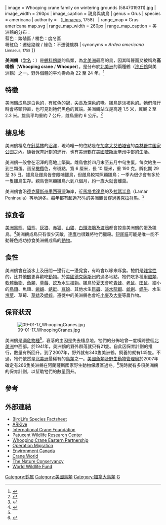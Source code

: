 {{Speciesbox
| name = 美洲鶴
| status = EN
| status_system = iucn3.1
| trend = up
| status_ref = <ref name=IUCN>{{ IUCN | assessors = [[BirdLife_International|BirdLife International]] | year = 2012 | version = 2014.1 | id = 22692156 | title = Grus americana | downloaded = 2014-07-07
}}</ref>
| image = Whooping crane family on wintering grounds (5847019311).jpg
| image_width = 260px
| image_caption = 親鳥與幼鳥
| genus = Grus
| species = americana
| authority = （[[卡爾·林奈|Linnaeus]], 1758）
| range_map = Grus americana map.svg
| range_map_width = 260px
| range_map_caption = 美洲鶴的分布：<br>藍色：繁殖區 / 橘色：度冬區<br>粉紅色：遷徙路線 / 綠色：不遷徙族群
| synonyms = ''Ardea americana'' <small>Linnaeus, 1758</small>
}}

'''美洲鶴'''（[[学名|学名]]：{{lang|la|''Grus americana''}}）是[[鶴科|鶴科]][[鶴屬|鶴屬]]的鳥類，為[[北美洲|北美洲]]最高的鳥，因其叫聲而又被稱為'''高鳴鶴'''（'''Whooping crane''' / '''Whooper'''）。是分布於[[北美洲|北美洲]]的兩種鶴（[[沙丘鶴|沙丘鶴]]與美洲鶴）之一。野外個體的平均壽命為 22 至 24 年。<ref>{{Cite web|url=http://www.fws.gov/northflorida/WhoopingCrane/whoopingcrane-fact-2001.htm|title=whooping crane Status and Fact Sheet|author=U.S. Fish and Wildlife Service|accessdate=2008-02-03|archive-date=2008-02-23|archive-url=https://web.archive.org/web/20080223194522/http://www.fws.gov/northflorida/WhoopingCrane/whoopingcrane-fact-2001.htm|dead-url=no}}</ref>

== 特徵 ==
美洲鶴成鳥是白色的，有紅色的冠，尖長及深色的喙。雛鳥是淡褐色的。牠們飛行時會將頸伸直，也可見到牠們黑色的翼端。美洲鶴站立是高達 1.5 米，翼展 2 至 2.3 米。雄鳥平均重約 7 公斤，雌鳥重約 6 公斤。<ref name="features">{{Cite web|url=http://www.tpwd.state.tx.us/huntwild/wild/species/whooper/|title=Whooping Crane (''Grus americana'')|publisher=Texas Parks and Wildlife Department|accessdate=2007-12-20|archive-date=2008-01-17|archive-url=https://web.archive.org/web/20080117151042/http://www.tpwd.state.tx.us/huntwild/wild/species/whooper/|dead-url=no}}</ref>

== 棲息地 ==
美洲鶴棲息在[[針葉林|針葉林]]的[[沼澤|沼澤]]，現時唯一的位點是在[[加拿大|加拿大]][[艾伯塔省|艾伯塔省]]的[[森林野牛国家公园|森林野牛国家公园]]之內。隨著保育計劃的進行，也有美洲鶴在[[美國|美國]][[威斯康辛州|威斯康辛州]]中部的{{tsl|en|Necedah National Wildlife Refuge|尼西達國家野生動物保護區}}生活。

美洲鶴一般會在沼澤的高地上築巢。雌鳥會於四月末至五月中旬生蛋，每次約生一到三顆蛋。蛋呈[[橄欖|橄欖]]色，有斑點，寬 6 厘米，長 10 厘米，重 190 克。孵化期 29 至 35 日。雄鳥及雌鳥皆會餵哺雛鳥，但雌鳥較常照顧雛鳥；一季內很少會有多於一隻雛鳥生存。親鳥會照顧雛鳥六到八個月，約一歲大就會離巢。

美洲鶴會沿[[德克薩斯州|德克薩斯州]][[墨西哥灣|墨西哥灣]]海岸，近[[馬塔戈達島|馬塔戈達島]]的{{tsl|en|Aransas National Wildlife Refuge|阿蘭薩斯國家野生動物保護區}}及[[拉瑪半島|拉瑪半島]]（Lamar Peninsula）等地過冬。每年都有超過75%的美洲鶴會穿過[[奧克拉荷馬|奧克拉荷馬]]。<ref>{{Cite web |url=http://www.nature.nps.gov/nnl/Registry/USA_Map/States/Oklahoma/NNL/SP/index.cfm |title=NPS NNL description of Salt Plains |accessdate=2009-05-06 |archive-date=2009-05-06 |archive-url=https://web.archive.org/web/20090506193439/http://www.nature.nps.gov/nnl/Registry/USA_Map/States/Oklahoma/nnl/sp/index.cfm |dead-url=no }}</ref>

== 掠食者 ==
[[美洲黑熊|美洲黑熊]]、[[貂熊|貂熊]]、[[灰狼|灰狼]]、[[赤狐|赤狐]]、[[山貓|山貓]]、[[白頭海鵰|白頭海鵰]]及[[渡鴉|渡鴉]]都會掠食美洲鶴的蛋及雛鳥。<ref>{{cite web|url=http://bna.birds.cornell.edu/bna/species/153/articles/behavior|title=Whooping Crane -  - Birds of North America Online|author=|date=|website=bna.birds.cornell.edu|accessdate=2018-11-27|archive-date=2015-01-18|archive-url=https://web.archive.org/web/20150118161015/http://bna.birds.cornell.edu/bna/species/153/articles/behavior|dead-url=no}}</ref>美洲鶴成鳥只有很少天敵，連[[鷹|鷹]]也很難將牠們獵殺。[[短尾貓|短尾貓]]可能是唯一能不動聲色成功掠食美洲鶴成鳥的[[動物|動物]]。

== 食性 ==
美洲鶴會在淺水上及田間一邊行走一邊覓食，有時會以喙來啄食。牠們是[[雜食性|雜食性]]的，比其他[[鶴|鶴]]更喜歡吃[[動物|動物]]。於[[美國|美國]][[德克薩斯州|德克薩斯州]]的過冬地點，牠們吃多種[[甲殼類|甲殼類]]、[[軟體動物|軟體動物]]、[[魚類|魚類]]、[[草莓|草莓]]、[[蛇|蛇]]及水生[[植物|植物]]。雛鳥於[[夏天|夏天]]會吃[[青蛙|青蛙]]、[[老鼠|老鼠]]、[[田鼠|田鼠]]、細小的[[鳥類|鳥類]]、魚類、[[蜥蜴|蜥蜴]]、[[蜻蜓|蜻蜓]]、[[豆娘|豆娘]]、其他水生[[昆蟲|昆蟲]]、[[淡水龍蝦|淡水龍蝦]]、[[蛤蜊|蛤蜊]]、[[蝸牛|蝸牛]]、水生[[塊莖|塊莖]]、草莓、[[草蜢|草蜢]]及[[蟋蟀|蟋蟀]]。遷徙中的美洲鶴也會吃[[小麥|小麥]]及[[大麥|大麥]]等農作物。

== 保育狀況 ==
[[File:09-01-17_WhoopingCranes.jpg|thumb]]

美洲鶴是[[瀕危物種|瀕危物種]]<ref name=IUCN/>，衰落的主因是失去棲息地。牠們的分佈地曾一度橫跨整個[[北美洲|北美洲]]中西部。於1941年，美洲鶴的野外群落就只有21隻。自此因保育計劃的推行，數量有所回升。到了2007年，野外就有340隻美洲鶴，飼養的就有145隻。不過，牠們依然是[[北美洲|北美洲]]最稀有的[[鳥類|鳥類]]之一。[[美國魚類及野生動物管理局|美國魚類及野生動物管理局]]於2007年確定有266隻美洲鶴在阿蘭薩斯國家野生動物保護區過冬。<ref name="2007migration">{{Cite web|url=http://www.theglobeandmail.com/servlet/story/RTGAM.20071216.wcranes16/BNStory/Science/home|title=Whooping cranes sighted in record numbers|last=Unrau|first=Jason|publisher=Canadian Press|date=2007-12-17|accessdate=2007-12-17|archive-date=2007-12-18|archive-url=https://web.archive.org/web/20071218094245/http://www.theglobeandmail.com/servlet/story/RTGAM.20071216.wcranes16/BNStory/Science/home|dead-url=no}}</ref>現時就有多項美洲鶴的保育計劃，以幫助牠們的數量回升。

== 參考 ==
{{Commons|Grus americana}}
{{Reflist|2}}

== 外部連結 ==
* [http://www.birdlife.org/datazone/species/index.html?action=SpcHTMDetails.asp&sid=2796&m=0 BirdLife Species Factsheet] {{Wayback|url=http://www.birdlife.org/datazone/species/index.html?action=SpcHTMDetails.asp&sid=2796&m=0 |date=20090103064852 }}
* [https://web.archive.org/web/20060506212154/http://www.arkive.org/species/GES/birds/Grus_americana/ ARKive]
* [https://web.archive.org/web/20061212161723/http://www.savingcranes.org/species/whooping.cfm International Crane Foundation]
* [https://web.archive.org/web/20031126091638/http://whoopers.usgs.gov/ Patuxent Wildlife Research Center]
* [http://www.bringbackthecranes.org/ Whooping Crane Eastern Partnership] {{Wayback|url=http://www.bringbackthecranes.org/ |date=20090428174249 }}
* [http://www.operationmigration.org/ Operation Migration] {{Wayback|url=http://www.operationmigration.org/ |date=20090501162504 }}
* [https://web.archive.org/web/20031202160505/http://www.mb.ec.gc.ca/nature/endspecies/whooping/index.en.html Environment Canada]
* [https://web.archive.org/web/20120720225944/http://www.craneworld.de/ Crane World]
* [https://web.archive.org/web/20090512225816/http://www.nature.org/animals/birds/animals/whooping.html The Nature Conservancy]
* [https://web.archive.org/web/20080329175408/http://www.worldwildlifefund.org/endangered/ World Wildlife Fund]
{{鹤科|state=all}}
{{Taxonbar|from=Q457477}}
{{Authority control}}
{{Portal bar|鸟}}

[[Category:鹤属|Category:鹤属]]
[[Category:美國鳥類|Category:美國鳥類]]
[[Category:加拿大鳥類|Category:加拿大鳥類]]
[[Category:1758年描述的鳥類|G]]